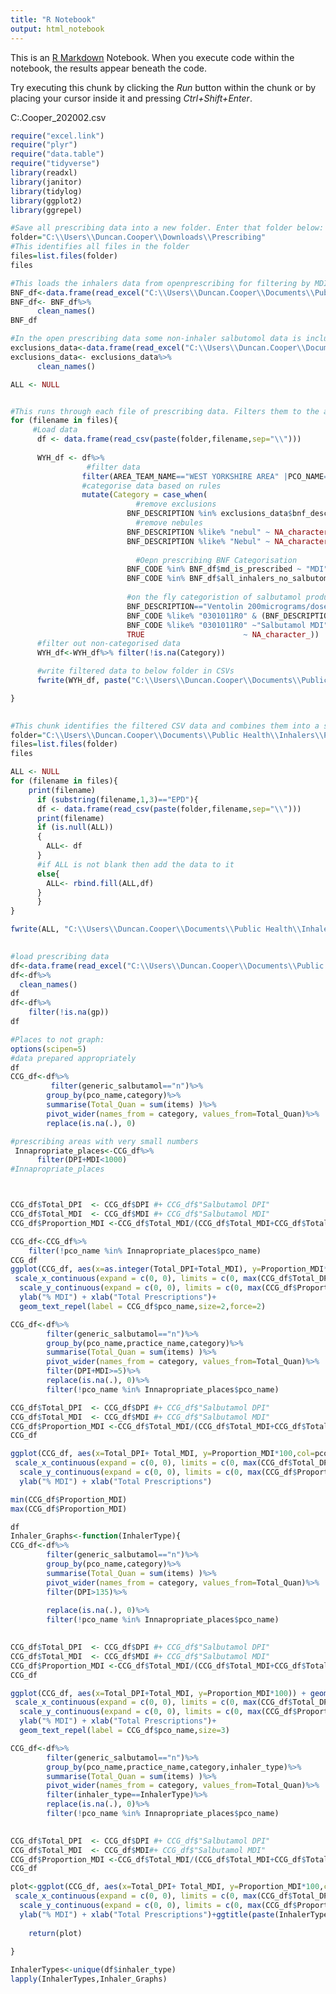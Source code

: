 ---
title: "R Notebook"
output: html_notebook
---

This is an [R Markdown](http://rmarkdown.rstudio.com) Notebook. When you execute code within the notebook, the results appear beneath the code. 

Try executing this chunk by clicking the *Run* button within the chunk or by placing your cursor inside it and pressing *Ctrl+Shift+Enter*. 

C:\Users\Duncan.Cooper\Downloads\EPD_202002.csv

```{r}

require("excel.link")
require("plyr")
require("data.table")
require("tidyverse")
library(readxl)
library(janitor)
library(tidylog)
library(ggplot2)
library(ggrepel)
```
```{r}
#Save all prescribing data into a new folder. Enter that folder below:
folder="C:\\Users\\Duncan.Cooper\\Downloads\\Prescribing"
#This identifies all files in the folder
files=list.files(folder)
files

#This loads the inhalers data from openprescribing for filtering by MDI and PDI and cleans the names.
BNF_df<-data.frame(read_excel("C:\\Users\\Duncan.Cooper\\Documents\\Public Health\\Inhalers\\\\Inhaler types.xlsx"))
BNF_df<- BNF_df%>%
      clean_names()
BNF_df  

#In the open prescribing data some non-inhaler salbutomol data is included.I have listed these and exclude them manually.
exclusions_data<-data.frame(read_excel("C:\\Users\\Duncan.Cooper\\Documents\\Public Health\\Inhalers\\R Prescribing Exclusions.xlsx"))
exclusions_data<- exclusions_data%>%
      clean_names()

ALL <- NULL


#This runs through each file of prescribing data. Filters them to the appropriate geographic footprint. In my case "West Yorkshire Area" + Harrogate PCO.It categorises the data using a combination of the OpenPrescribing data, the salbutamol codings and manual inclusions/exclusions.It then removes all non-categorised data and saves the output into a designated folder
for (filename in files){
     #Load data
      df <- data.frame(read_csv(paste(folder,filename,sep="\\")))
      
      WYH_df <- df%>%
                 #filter data
                filter(AREA_TEAM_NAME=="WEST YORKSHIRE AREA" |PCO_NAME== "HARROGATE AND RURAL DISTRICT CCG")%>%
                #categorise data based on rules
                mutate(Category = case_when(
                            #remove exclusions
                          BNF_DESCRIPTION %in% exclusions_data$bnf_description ~ NA_character_,  
                            #remove nebules
                          BNF_DESCRIPTION %like% "nebul" ~ NA_character_,
                          BNF_DESCRIPTION %like% "Nebul" ~ NA_character_,
                          
                            #Oepn prescribing BNF Categorisation
                          BNF_CODE %in% BNF_df$md_is_prescribed ~ "MDI",
                          BNF_CODE %in% BNF_df$all_inhalers_no_salbutomol ~ "DPI",
                          
                          #on the fly categoristion of salbutamol products
                          BNF_DESCRIPTION=="Ventolin 200micrograms/dose Accuhaler"~"Salbutamol DPI",
                          BNF_CODE %like% "0301011R0" & (BNF_DESCRIPTION %like% "dry" | BNF_DESCRIPTION %like% "Salbulin" )~ "Salbutamol DPI",
                          BNF_CODE %like% "0301011R0" ~"Salbutamol MDI",
                          TRUE                      ~ NA_character_))
      #filter out non-categorised data
      WYH_df<-WYH_df%>% filter(!is.na(Category))

      #write filtered data to below folder in CSVs
      fwrite(WYH_df, paste("C:\\Users\\Duncan.Cooper\\Documents\\Public Health\\Inhalers\\Prescribing 2019\\",filename,".csv",sep=""))

}
  
```


```{r}
#This chunk identifies the filtered CSV data and combines them into a single document.
folder="C:\\Users\\Duncan.Cooper\\Documents\\Public Health\\Inhalers\\Prescribing 2019"
files=list.files(folder)
files

ALL <- NULL
for (filename in files){
    print(filename)
      if (substring(filename,1,3)=="EPD"){
      df <- data.frame(read_csv(paste(folder,filename,sep="\\")))
      print(filename)
      if (is.null(ALL))
      {
        ALL<- df
      }
      #if ALL is not blank then add the data to it
      else{
        ALL<- rbind.fill(ALL,df)
      }
      }
}

fwrite(ALL, "C:\\Users\\Duncan.Cooper\\Documents\\Public Health\\Inhalers\\Prescribing 2019\\All_Prescribing.csv")
      
```



```{r}

#load prescribing data
df<-data.frame(read_excel("C:\\Users\\Duncan.Cooper\\Documents\\Public Health\\Inhalers\\Prescribing 2019\\12 Months Prescribing Inhalers v2.xlsx",sheet=4))
df<-df%>%
  clean_names()
df
df<-df%>%
    filter(!is.na(gp))
df


```

```{r}
#Places to not graph:
options(scipen=5)
#data prepared appropriately
df
CCG_df<-df%>% 
         filter(generic_salbutamol=="n")%>% 
        group_by(pco_name,category)%>%
        summarise(Total_Quan = sum(items) )%>%
        pivot_wider(names_from = category, values_from=Total_Quan)%>%
        replace(is.na(.), 0)

#prescribing areas with very small numbers
 Innapropriate_places<-CCG_df%>% 
      filter(DPI+MDI<1000)
#Innapropriate_places       



CCG_df$Total_DPI  <- CCG_df$DPI #+ CCG_df$"Salbutamol DPI"
CCG_df$Total_MDI  <- CCG_df$MDI #+ CCG_df$"Salbutamol MDI"
CCG_df$Proportion_MDI <-CCG_df$Total_MDI/(CCG_df$Total_MDI+CCG_df$Total_DPI)

CCG_df<-CCG_df%>% 
    filter(!pco_name %in% Innapropriate_places$pco_name)
CCG_df
ggplot(CCG_df, aes(x=as.integer(Total_DPI+Total_MDI), y=Proportion_MDI*100)) + geom_point()+
 scale_x_continuous(expand = c(0, 0), limits = c(0, max(CCG_df$Total_DPI+ CCG_df$Total_MDI)*1.1)) + 
  scale_y_continuous(expand = c(0, 0), limits = c(0, max(CCG_df$Proportion_MDI)*100*1.1))+
  ylab("% MDI") + xlab("Total Prescriptions")+
  geom_text_repel(label = CCG_df$pco_name,size=2,force=2)

CCG_df<-df%>% 
        filter(generic_salbutamol=="n")%>% 
        group_by(pco_name,practice_name,category)%>%
        summarise(Total_Quan = sum(items) )%>%
        pivot_wider(names_from = category, values_from=Total_Quan)%>%
        filter(DPI+MDI>=5)%>%
        replace(is.na(.), 0)%>%
        filter(!pco_name %in% Innapropriate_places$pco_name)

CCG_df$Total_DPI  <- CCG_df$DPI #+ CCG_df$"Salbutamol DPI"
CCG_df$Total_MDI  <- CCG_df$MDI #+ CCG_df$"Salbutamol MDI"
CCG_df$Proportion_MDI <-CCG_df$Total_MDI/(CCG_df$Total_MDI+CCG_df$Total_DPI)
CCG_df

ggplot(CCG_df, aes(x=Total_DPI+ Total_MDI, y=Proportion_MDI*100,col=pco_name)) + geom_point()+
 scale_x_continuous(expand = c(0, 0), limits = c(0, max(CCG_df$Total_DPI+ CCG_df$Total_MDI)*1.1)) + 
  scale_y_continuous(expand = c(0, 0), limits = c(0, max(CCG_df$Proportion_MDI*100)*1.1))+
  ylab("% MDI") + xlab("Total Prescriptions")

min(CCG_df$Proportion_MDI)
max(CCG_df$Proportion_MDI)
```

```{r}
df
Inhaler_Graphs<-function(InhalerType){
CCG_df<-df%>% 
        filter(generic_salbutamol=="n")%>% 
        group_by(pco_name,category)%>%
        summarise(Total_Quan = sum(items) )%>%
        pivot_wider(names_from = category, values_from=Total_Quan)%>%
        filter(DPI>135)%>%
  
        replace(is.na(.), 0)%>%
        filter(!pco_name %in% Innapropriate_places$pco_name)
        

CCG_df$Total_DPI  <- CCG_df$DPI #+ CCG_df$"Salbutamol DPI"
CCG_df$Total_MDI  <- CCG_df$MDI #+ CCG_df$"Salbutamol MDI"
CCG_df$Proportion_MDI <-CCG_df$Total_MDI/(CCG_df$Total_MDI+CCG_df$Total_DPI)
CCG_df

ggplot(CCG_df, aes(x=Total_DPI+Total_MDI, y=Proportion_MDI*100)) + geom_point()+
 scale_x_continuous(expand = c(0, 0), limits = c(0, max(CCG_df$Total_DPI+ CCG_df$Total_MDI)*1.1)) + 
  scale_y_continuous(expand = c(0, 0), limits = c(0, max(CCG_df$Proportion_MDI)*100*1.1))+
  ylab("% MDI") + xlab("Total Prescriptions")+
  geom_text_repel(label = CCG_df$pco_name,size=3)

CCG_df<-df%>% 
        filter(generic_salbutamol=="n")%>% 
        group_by(pco_name,practice_name,category,inhaler_type)%>%
        summarise(Total_Quan = sum(items) )%>%
        pivot_wider(names_from = category, values_from=Total_Quan)%>%
        filter(inhaler_type==InhalerType)%>%
        replace(is.na(.), 0)%>%
        filter(!pco_name %in% Innapropriate_places$pco_name)
        

CCG_df$Total_DPI  <- CCG_df$DPI #+ CCG_df$"Salbutamol DPI"
CCG_df$Total_MDI  <- CCG_df$MDI#+ CCG_df$"Salbutamol MDI"
CCG_df$Proportion_MDI <-CCG_df$Total_MDI/(CCG_df$Total_MDI+CCG_df$Total_DPI)
CCG_df

plot<-ggplot(CCG_df, aes(x=Total_DPI+ Total_MDI, y=Proportion_MDI*100,col=pco_name)) + geom_point()+
 scale_x_continuous(expand = c(0, 0), limits = c(0, max(CCG_df$Total_DPI+ CCG_df$Total_MDI)*1.1)) + 
  scale_y_continuous(expand = c(0, 0), limits = c(0, max(CCG_df$Proportion_MDI*100)*1.1))+
  ylab("% MDI") + xlab("Total Prescriptions")+ggtitle(paste(InhalerType," by Practice"))
    
    return(plot)
    
}

InhalerTypes<-unique(df$inhaler_type)
lapply(InhalerTypes,Inhaler_Graphs)
```

